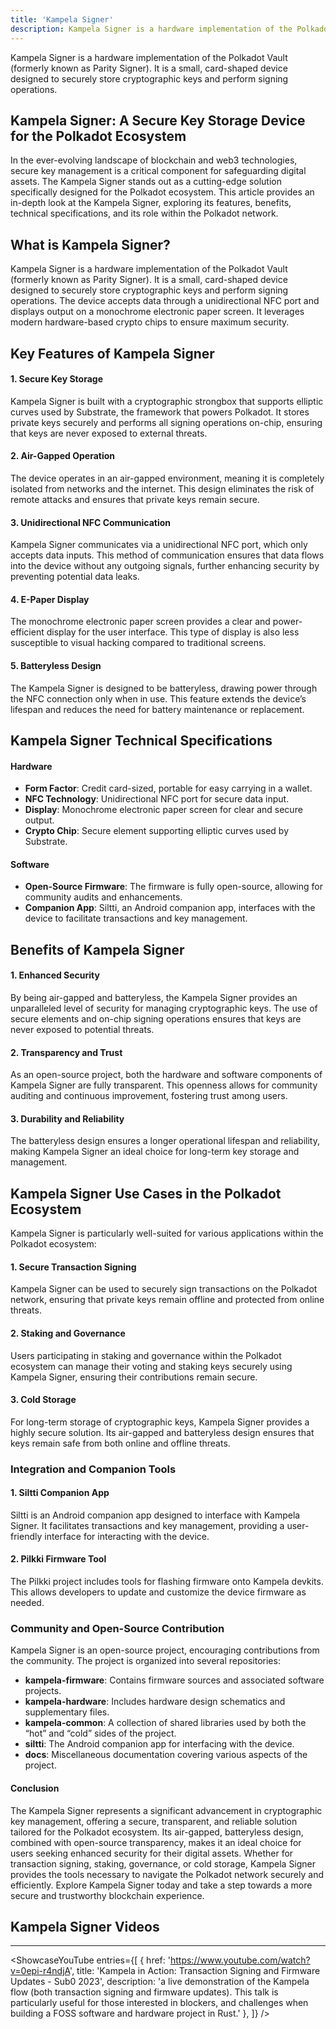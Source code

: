```yaml
---
title: 'Kampela Signer'
description: Kampela Signer is a hardware implementation of the Polkadot Vault. It is a small, card-shaped device designed to securely store cryptographic keys and perform signing operations.
---
```





Kampela Signer is a hardware implementation of the Polkadot Vault (formerly known as Parity Signer). It is a small, card-shaped device designed to securely store cryptographic keys and perform signing operations.

## Kampela Signer: A Secure Key Storage Device for the Polkadot Ecosystem

In the ever-evolving landscape of blockchain and web3 technologies, secure key management is a critical component for safeguarding digital assets. The Kampela Signer stands out as a cutting-edge solution specifically designed for the Polkadot ecosystem. This article provides an in-depth look at the Kampela Signer, exploring its features, benefits, technical specifications, and its role within the Polkadot network.

## What is Kampela Signer?

Kampela Signer is a hardware implementation of the Polkadot Vault (formerly known as Parity Signer). It is a small, card-shaped device designed to securely store cryptographic keys and perform signing operations. The device accepts data through a unidirectional NFC port and displays output on a monochrome electronic paper screen. It leverages modern hardware-based crypto chips to ensure maximum security.

## Key Features of Kampela Signer

#### 1. **Secure Key Storage**

Kampela Signer is built with a cryptographic strongbox that supports elliptic curves used by Substrate, the framework that powers Polkadot. It stores private keys securely and performs all signing operations on-chip, ensuring that keys are never exposed to external threats.

#### 2. **Air-Gapped Operation**

The device operates in an air-gapped environment, meaning it is completely isolated from networks and the internet. This design eliminates the risk of remote attacks and ensures that private keys remain secure.

#### 3. **Unidirectional NFC Communication**

Kampela Signer communicates via a unidirectional NFC port, which only accepts data inputs. This method of communication ensures that data flows into the device without any outgoing signals, further enhancing security by preventing potential data leaks.

#### 4. **E-Paper Display**

The monochrome electronic paper screen provides a clear and power-efficient display for the user interface. This type of display is also less susceptible to visual hacking compared to traditional screens.

#### 5. **Batteryless Design**

The Kampela Signer is designed to be batteryless, drawing power through the NFC connection only when in use. This feature extends the device’s lifespan and reduces the need for battery maintenance or replacement.

Kampela Signer Technical Specifications
---------------------------------------

#### Hardware

- **Form Factor**: Credit card-sized, portable for easy carrying in a wallet.
- **NFC Technology**: Unidirectional NFC port for secure data input.
- **Display**: Monochrome electronic paper screen for clear and secure output.
- **Crypto Chip**: Secure element supporting elliptic curves used by Substrate.

#### Software

- **Open-Source Firmware**: The firmware is fully open-source, allowing for community audits and enhancements.
- **Companion App**: Siltti, an Android companion app, interfaces with the device to facilitate transactions and key management.

Benefits of Kampela Signer
--------------------------

#### 1. **Enhanced Security**

By being air-gapped and batteryless, the Kampela Signer provides an unparalleled level of security for managing cryptographic keys. The use of secure elements and on-chip signing operations ensures that keys are never exposed to potential threats.

#### 2. **Transparency and Trust**

As an open-source project, both the hardware and software components of Kampela Signer are fully transparent. This openness allows for community auditing and continuous improvement, fostering trust among users.

#### 3. **Durability and Reliability**

The batteryless design ensures a longer operational lifespan and reliability, making Kampela Signer an ideal choice for long-term key storage and management.

Kampela Signer Use Cases in the Polkadot Ecosystem
--------------------------------------------------

Kampela Signer is particularly well-suited for various applications within the Polkadot ecosystem:

#### 1. **Secure Transaction Signing**

Kampela Signer can be used to securely sign transactions on the Polkadot network, ensuring that private keys remain offline and protected from online threats.

#### 2. **Staking and Governance**

Users participating in staking and governance within the Polkadot ecosystem can manage their voting and staking keys securely using Kampela Signer, ensuring their contributions remain secure.

#### 3. **Cold Storage**

For long-term storage of cryptographic keys, Kampela Signer provides a highly secure solution. Its air-gapped and batteryless design ensures that keys remain safe from both online and offline threats.

### Integration and Companion Tools

#### 1. **Siltti Companion App**

Siltti is an Android companion app designed to interface with Kampela Signer. It facilitates transactions and key management, providing a user-friendly interface for interacting with the device.

#### 2. **Pilkki Firmware Tool**

The Pilkki project includes tools for flashing firmware onto Kampela devkits. This allows developers to update and customize the device firmware as needed.

### Community and Open-Source Contribution

Kampela Signer is an open-source project, encouraging contributions from the community. The project is organized into several repositories:

- **kampela-firmware**: Contains firmware sources and associated software projects.
- **kampela-hardware**: Includes hardware design schematics and supplementary files.
- **kampela-common**: A collection of shared libraries used by both the “hot” and “cold” sides of the project.
- **siltti**: The Android companion app for interfacing with the device.
- **docs**: Miscellaneous documentation covering various aspects of the project.

#### Conclusion

The Kampela Signer represents a significant advancement in cryptographic key management, offering a secure, transparent, and reliable solution tailored for the Polkadot ecosystem. Its air-gapped, batteryless design, combined with open-source transparency, makes it an ideal choice for users seeking enhanced security for their digital assets. Whether for transaction signing, staking, governance, or cold storage, Kampela Signer provides the tools necessary to navigate the Polkadot network securely and efficiently. Explore Kampela Signer today and take a step towards a more secure and trustworthy blockchain experience.


## Kampela Signer  Videos
------------
<ShowcaseYouTube
  entries={[
    {
      href: 'https://www.youtube.com/watch?v=0epi-r4ndjA',
      title: 'Kampela in Action: Transaction Signing and Firmware Updates - Sub0 2023',
      description: 'a live demonstration of the Kampela flow (both transaction signing and firmware updates). This talk is particularly useful for those interested in blockers, and challenges when building a FOSS software and hardware project in Rust.'
          },
  ]} />

